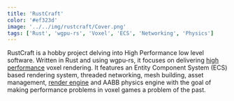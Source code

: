 ```yaml
---
title: 'RustCraft'
color: '#ef323d'
image: '../../img/rustcraft/Cover.png'
tags: ['Rust', 'wgpu-rs', 'Voxel', 'ECS', 'Networking', 'Physics']
---
```


RustCraft is a hobby project delving into High Performance low level software.
Written in Rust and using wgpu-rs, it focuses on delivering <u>high performance</u> voxel rendering.
It features an Entity Component System (ECS) based rendering system, threaded networking,
mesh building, asset management, <u>render engine</u> and AABB physics engine
with the goal of making performance problems in voxel games a problem of the past.
